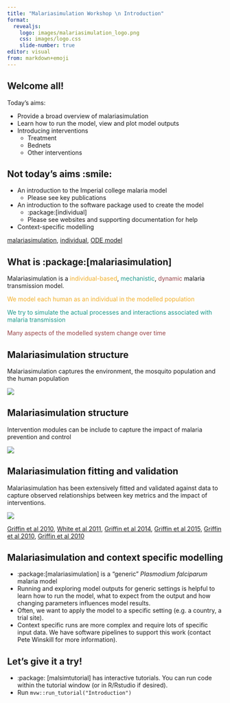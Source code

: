 ```yaml
---
title: "Malariasimulation Workshop \n Introduction"
format:
  revealjs:
    logo: images/malariasimulation_logo.png
    css: images/logo.css
    slide-number: true
editor: visual
from: markdown+emoji
---
```


## Welcome all!

Today's aims:

-   Provide a broad overview of malariasimulation
-   Learn how to run the model, view and plot model outputs
-   Introducing interventions
    -   Treatment
    -   Bednets
    -   Other interventions

## Not today's aims :smile: {.smaller}

-   An introduction to the Imperial college malaria model
    -   Please see key publications
-   An introduction to the software package used to create the model
    -   :package:\[individual\]
    -   Please see websites and supporting documentation for help
-   Context-specific modelling

::: footer
[malariasimulation](https://mrc-ide.github.io/malariasimulation), 
[individual](https://mrc-ide.github.io/individual), 
[ODE model](https://mrc-ide.github.io/deterministic-malaria-model)
:::

## What is :package:\[malariasimulation\] {.smaller}

Malariasimulation is a [individual-based]{style="color:#F2AF29;"}, [mechanistic]{style="color:#1B998B;"}, [dynamic]{style="color:#984447;"} malaria transmission model.


  
  [We model each human as an individual in the modelled population]{style="color:#F2AF29;"}
  
  
  [We try to simulate the actual processes and interactions associated with malaria transmission]{style="color:#1B998B;"}
  
  
  [Many aspects of the modelled system change over time]{style="color:#984447;"}
  
## Malariasimulation structure {.smaller}

Malariasimulation captures the environment, the mosquito population and the human population 

![](images/Model1.png){fig-align="center"}

## Malariasimulation structure {.smaller}

Intervention modules can be include to capture the impact of malaria prevention and control 

![](images/Model2.png){fig-align="center"}

## Malariasimulation fitting and validation {.smaller}

Malariasimulation has been extensively fitted and validated against data to capture observed relationships between key metrics and the impact of interventions.

![](images/fitted_relationships.png){fig-align="center"}

::: footer
[Griffin et al 2010](https://journals.plos.org/plosmedicine/article?id=10.1371/journal.pmed.1000324), 
[White et al 2011](https://link.springer.com/article/10.1186/1756-3305-4-153), 
[Griffin et al 2014](https://www.nature.com/articles/ncomms4136), 
[Griffin et al 2015](https://royalsocietypublishing.org/doi/full/10.1098/rspb.2014.2657), 
[Griffin et al 2010](https://journals.plos.org/plosmedicine/article?id=10.1371/journal.pmed.1000324), 
[Griffin et al 2010](https://journals.plos.org/plosmedicine/article?id=10.1371/journal.pmed.1000324)
:::

## Malariasimulation and context specific modelling {.smaller}

-   :package:\[malariasimulation\] is a "generic" _Plasmodium falciparum_ malaria model
-   Running and exploring model outputs for generic settings is helpful to learn how to run the model, what to expect from the output and how changing parameters influences model results. 
-   Often, we want to apply the model to a specific setting (e.g. a country, a trial site).
-   Context specific runs are more complex and require lots of specific input data. We have software pipelines to support this work (contact Pete Winskill for more information).

## Let's give it a try!

-   :package: \[malsimtutorial\] has interactive tutorials. You can run code within the tutorial window (or in R/Rstudio if desired).
-   Run `mvw::run_tutorial("Introduction")`


